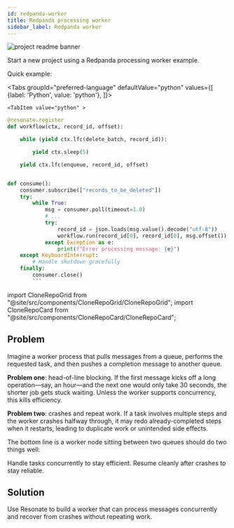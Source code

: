 ```yaml
---
id: redpanda-worker
title: Redpanda processing worker
sidebar_label: Redpanda worker
---
```


![project readme banner](/img/redpanda-resonate.svg)

Start a new project using a Redpanda processing worker example.

Quick example:


<Tabs
    groupId="preferred-language"
    defaultValue="python"
    values={[
        {label: 'Python', value: 'python'},
    ]}>

    <TabItem value="python" >

````python
@resonate.register
def workflow(ctx, record_id, offset):

    while (yield ctx.lfc(delete_batch, record_id)):

        yield ctx.sleep(5)

    yield ctx.lfc(enqueue, record_id, offset)


def consume():
    consumer.subscribe(["records_to_be_deleted"])
    try:
        while True:
            msg = consumer.poll(timeout=1.0)
            # ...
            try:
                record_id = json.loads(msg.value().decode("utf-8"))
                workflow.run(record_id[0], record_id[0], msg.offset())
            except Exception as e:
                print(f"Error processing message: {e}")
    except KeyboardInterrupt:
        # Handle shutdown gracefully
    finally:
        consumer.close()
        ```
````

</TabItem>

</Tabs>

import CloneRepoGrid from "@site/src/components/CloneRepoGrid/CloneRepoGrid";
import CloneRepoCard from "@site/src/components/CloneRepoCard/CloneRepoCard";

<CloneRepoGrid>
  <CloneRepoCard
    sdk="Python SDK"
    description="Redpanda processing worker project example (batch record deletion)"
    link="https://github.com/resonatehq-examples/example-kafka-worker-py"
  />
</CloneRepoGrid>

## Problem

Imagine a worker process that pulls messages from a queue, performs the requested task, and then pushes a completion message to another queue.

**Problem one**: head-of-line blocking.
If the first message kicks off a long operation—say, an hour—and the next one would only take 30 seconds, the shorter job gets stuck waiting.
Unless the worker supports concurrency, this kills efficiency.

**Problem two**: crashes and repeat work.
If a task involves multiple steps and the worker crashes halfway through, it may redo already-completed steps when it restarts, leading to duplicate work or unintended side effects.

The bottom line is a worker node sitting between two queues should do two things well:

Handle tasks concurrently to stay efficient.
Resume cleanly after crashes to stay reliable.

## Solution

Use Resonate to build a worker that can process messages concurrently and recover from crashes without repeating work.

